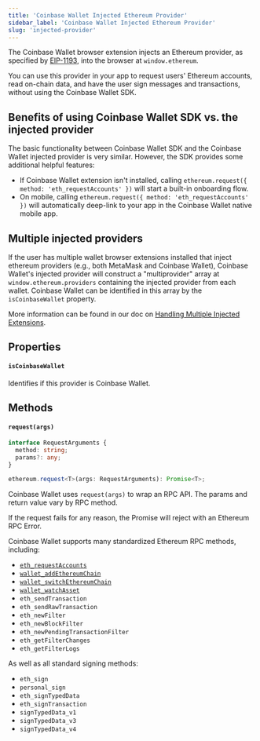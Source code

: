 ```yaml
---
title: 'Coinbase Wallet Injected Ethereum Provider'
sidebar_label: 'Coinbase Wallet Injected Ethereum Provider'
slug: 'injected-provider'
---
```


The Coinbase Wallet browser extension injects an Ethereum provider, as specified by [EIP-1193](https://eips.ethereum.org/EIPS/eip-1193), into the browser at `window.ethereum`.

You can use this provider in your app to request users' Ethereum accounts, read on-chain data, and have the user sign messages and transactions, without using the Coinbase Wallet SDK.

## Benefits of using Coinbase Wallet SDK vs. the injected provider

The basic functionality between Coinbase Wallet SDK and the Coinbase Wallet injected provider is very similar. However, the SDK provides some additional helpful features:

- If Coinbase Wallet extension isn't installed, calling `ethereum.request({ method: 'eth_requestAccounts' })` will start a built-in onboarding flow.
- On mobile, calling `ethereum.request({ method: 'eth_requestAccounts' })` will automatically deep-link to your app in the Coinbase Wallet native mobile app.

## Multiple injected providers

If the user has multiple wallet browser extensions installed that inject ethereum providers (e.g., both MetaMask and Coinbase Wallet), Coinbase Wallet's injected provider will construct a "multiprovider" array at `window.ethereum.providers` containing the injected provider from each wallet. Coinbase Wallet can be identified in this array by the `isCoinbaseWallet` property.

More information can be found in our doc on [Handling Multiple Injected Extensions](./injected-provider-guidance.mdx).

## Properties

#### `isCoinbaseWallet`

Identifies if this provider is Coinbase Wallet.

## Methods

#### `request(args)`

```typescript
interface RequestArguments {
  method: string;
  params?: any;
}

ethereum.request<T>(args: RequestArguments): Promise<T>;
```

Coinbase Wallet uses `request(args)` to wrap an RPC API. The params and return value vary by RPC method.

If the request fails for any reason, the Promise will reject with an Ethereum RPC Error.

Coinbase Wallet supports many standardized Ethereum RPC methods, including:

- [`eth_requestAccounts`](./getting-eth-accounts.mdx)
- [`wallet_addEthereumChain`](./switching-chains.mdx)
- [`wallet_switchEthereumChain`](./switching-chains.mdx)
- [`wallet_watchAsset`](./tracking-assets.mdx)
- `eth_sendTransaction`
- `eth_sendRawTransaction`
- `eth_newFilter`
- `eth_newBlockFilter`
- `eth_newPendingTransactionFilter`
- `eth_getFilterChanges`
- `eth_getFilterLogs`

As well as all standard signing methods:

- `eth_sign`
- `personal_sign`
- `eth_signTypedData`
- `eth_signTransaction`
- `signTypedData_v1`
- `signTypedData_v3`
- `signTypedData_v4`

